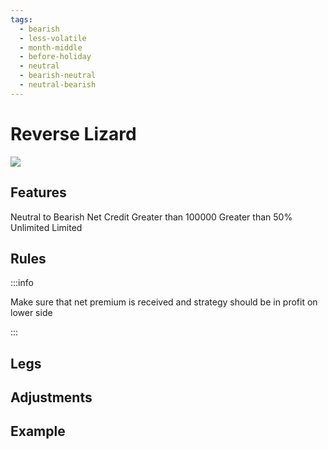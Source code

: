 ```yaml
---
tags:
  - bearish
  - less-volatile
  - month-middle
  - before-holiday
  - neutral
  - bearish-neutral
  - neutral-bearish
---
```


# Reverse Lizard
<img className="graph" src="/img/graphs/reverse-lizard.svg" />

## Features
<grid>
  <attribute title="View" icon="visibility" color="info">
    Neutral to Bearish
  </attribute>
  <attribute title="Premium" icon="currency_exchange" color="info">
    Net Credit
  </attribute>
  <attribute title="Margin" icon="currency_rupee" color="info">
    Greater than 100000
  </attribute>
  <attribute title="POP" icon="percent" color="success">
    Greater than 50%
  </attribute>
  <attribute title="Max Loss" icon="dangerous" color="warning">
    Unlimited
  </attribute>
  <attribute title="Profit" icon="payments" color="info">
    Limited
  </attribute>
</grid>

## Rules

:::info

Make sure that net premium is received and strategy should be in profit on lower side

:::

## Legs

<leg side="PE"  transaction="S" moneyNess="OTM" lotSize={1} moreInfo="-300"/>
<leg side="CE"  transaction="S" moneyNess="OTM" lotSize={1} moreInfo="300" />
<leg side="PE"  transaction="B" moneyNess="OTM" lotSize={1} moreInfo="400" />

## Adjustments


## Example
